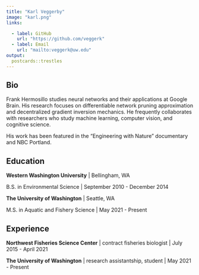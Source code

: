 ```yaml
---
title: "Karl Veggerby"
image: "karl.png"
links:

  - label: GitHub
    url: "https://github.com/veggerk"
  - label: Email
    url: "mailto:veggerk@uw.edu"
output:
  postcards::trestles
---
```

 
## Bio

Frank Hermosillo studies neural networks and their applications at Google 
Brain. His research focuses on differentiable network pruning approximation and 
decentralized gradient inversion mechanics. He frequently collaborates with 
researchers who study machine learning, computer vision, and cognitive science.


His work has been featured in the "Engineering with Nature" documentary and NBC Portland.

## Education

**Western Washington University** | Bellingham, WA

B.S. in Environmental Science | September 2010 - December 2014

**The University of Washington** | Seattle, WA

M.S. in Aquatic and Fishery Science | May 2021 - Present

## Experience

**Northwest Fisheries Science Center** | contract fisheries biologist | July 2015 - April 2021

**The University of Washington** | research assistantship, student | May 2021 - Present
